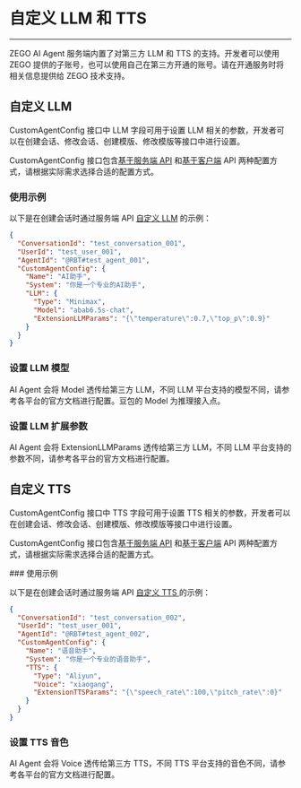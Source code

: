 # 自定义 LLM 和 TTS

- - -

<Note title="说明">

ZEGO AI Agent 服务端内置了对第三方 LLM 和 TTS 的支持。开发者可以使用 ZEGO 提供的子账号，也可以使用自己在第三方开通的账号。请在开通服务时将相关信息提供给 ZEGO 技术支持。

</Note>

## 自定义 LLM

CustomAgentConfig 接口中 LLM 字段可用于设置 LLM 相关的参数，开发者可以在创建会话、修改会话、创建模版、修改模版等接口中进行设置。

<Warning title="注意">

CustomAgentConfig 接口包含[基于服务端 API](/aiagent-server/common-parameter-description#customagentconfig) 和[基于客户端](../Client%20API/Callback.mdx#customagentconfig) API 两种配置方式，请根据实际需求选择合适的配置方式。

</Warning>

### 使用示例

以下是在创建会话时通过服务端 API [自定义 LLM](/aiagent-server/common-parameter-description#llm)  的示例：

```json
{
  "ConversationId": "test_conversation_001",
  "UserId": "test_user_001",
  "AgentId": "@RBT#test_agent_001",
  "CustomAgentConfig": {
    "Name": "AI助手",
    "System": "你是一个专业的AI助手",
    "LLM": {
      "Type": "Minimax",
      "Model": "abab6.5s-chat",
      "ExtensionLLMParams": "{\"temperature\":0.7,\"top_p\":0.9}"
    }
  }
}
```

### 设置 LLM 模型

AI Agent 会将 Model 透传给第三方 LLM，不同 LLM 平台支持的模型不同，请参考各平台的官方文档进行配置。豆包的 Model 为推理接入点。

### 设置 LLM 扩展参数

AI Agent 会将 ExtensionLLMParams 透传给第三方 LLM，不同 LLM 平台支持的参数不同，请参考各平台的官方文档进行配置。

## 自定义 TTS

CustomAgentConfig 接口中 TTS 字段可用于设置 TTS 相关的参数，开发者可以在创建会话、修改会话、创建模版、修改模版等接口中进行设置。

<Warning title="注意">

CustomAgentConfig 接口包含[基于服务端 API](/aiagent-server/common-parameter-description#customagentconfig) 和[基于客户端](../Client%20API/Callback.mdx#customagentconfig) API 两种配置方式，请根据实际需求选择合适的配置方式。

</Warning>
### 使用示例

以下是在创建会话时通过服务端 API [自定义 TTS ](/aiagent-server/common-parameter-description#tts) 的示例：

```json
{
  "ConversationId": "test_conversation_002",
  "UserId": "test_user_001",
  "AgentId": "@RBT#test_agent_002",
  "CustomAgentConfig": {
    "Name": "语音助手",
    "System": "你是一个专业的语音助手",
    "TTS": {
      "Type": "Aliyun",
      "Voice": "xiaogang",
      "ExtensionTTSParams": "{\"speech_rate\":100,\"pitch_rate\":0}"
    }
  }
}
```

### 设置 TTS 音色

AI Agent 会将 Voice 透传给第三方 TTS，不同 TTS 平台支持的音色不同，请参考各平台的官方文档进行配置。
